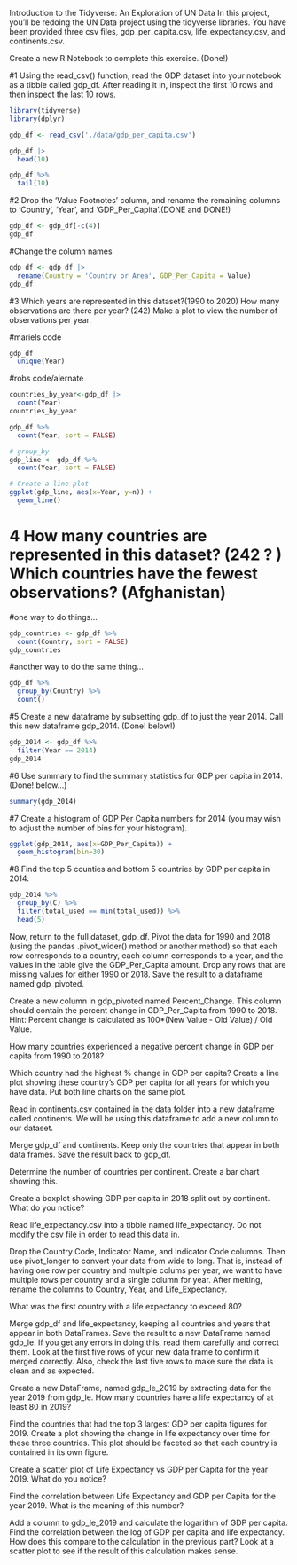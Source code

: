 Introduction to the Tidyverse: An Exploration of UN Data In this project, you'll be redoing the UN Data project using the tidyverse libraries. You have been provided three csv files, gdp_per_capita.csv, life_expectancy.csv, and continents.csv.

Create a new R Notebook to complete this exercise. (Done!)

#1 Using the read_csv() function, read the GDP dataset into your notebook as a tibble called gdp_df. After reading it in, inspect the first 10 rows and then inspect the last 10 rows.

```r
library(tidyverse)
library(dplyr)
```

```r
gdp_df <- read_csv('./data/gdp_per_capita.csv')
```

```r

gdp_df |> 
  head(10)

```

```r
gdp_df %>% 
  tail(10)
```


#2 Drop the 'Value Footnotes' column, and rename the remaining columns to 'Country', 'Year', and 'GDP_Per_Capita'.(DONE and DONE!)

```r
gdp_df <- gdp_df[-c(4)]
gdp_df

```

#Change the column names
```r
gdp_df <- gdp_df |> 
  rename(Country = 'Country or Area', GDP_Per_Capita = Value) 
gdp_df
```

#3 Which years are represented in this dataset?(1990 to 2020) How many observations are there per year? (242) Make a plot to view the number of observations per year.

#mariels code
```r
gdp_df
  unique(Year)
```


#robs code/alernate
```r
countries_by_year<-gdp_df |> 
  count(Year)
countries_by_year
```

```r
gdp_df %>%
  count(Year, sort = FALSE)
```

```r
# group_by
gdp_line <- gdp_df %>%
  count(Year, sort = FALSE)

# Create a line plot
ggplot(gdp_line, aes(x=Year, y=n)) +
  geom_line() 
```

# 4 How many countries are represented in this dataset? (242 ? ) Which countries have the fewest observations? (Afghanistan)
#one way to do things...
```r
gdp_countries <- gdp_df %>%
  count(Country, sort = FALSE)
gdp_countries
```
#another way to do the same thing...
```r
gdp_df %>% 
  group_by(Country) %>% 
  count()
```


#5 Create a new dataframe by subsetting gdp_df to just the year 2014. Call this new dataframe gdp_2014. (Done! below!)

```r
gdp_2014 <- gdp_df %>% 
  filter(Year == 2014)
gdp_2014
```

#6 Use summary to find the summary statistics for GDP per capita in 2014.
(Done! below...)
```r
summary(gdp_2014)
```

#7 Create a histogram of GDP Per Capita numbers for 2014 (you may wish to adjust the number of bins for your histogram).

```r
ggplot(gdp_2014, aes(x=GDP_Per_Capita)) +
  geom_histogram(bin=30) 
```

#8 Find the top 5 counties and bottom 5 countries by GDP per capita in 2014.

```r
gdp_2014 %>% 
  group_by(C) %>% 
  filter(total_used == min(total_used)) %>% 
  head(5)
```


Now, return to the full dataset, gdp_df. Pivot the data for 1990 and 2018 (using the pandas .pivot_wider() method or another method) so that each row corresponds to a country, each column corresponds to a year, and the values in the table give the GDP_Per_Capita amount. Drop any rows that are missing values for either 1990 or 2018. Save the result to a dataframe named gdp_pivoted.

Create a new column in gdp_pivoted named Percent_Change. This column should contain the percent change in GDP_Per_Capita from 1990 to 2018. Hint: Percent change is calculated as 100\*(New Value - Old Value) / Old Value.

How many countries experienced a negative percent change in GDP per capita from 1990 to 2018?

Which country had the highest % change in GDP per capita? Create a line plot showing these country's GDP per capita for all years for which you have data. Put both line charts on the same plot.

Read in continents.csv contained in the data folder into a new dataframe called continents. We will be using this dataframe to add a new column to our dataset.

Merge gdp_df and continents. Keep only the countries that appear in both data frames. Save the result back to gdp_df.

Determine the number of countries per continent. Create a bar chart showing this.

Create a boxplot showing GDP per capita in 2018 split out by continent. What do you notice?

Read life_expectancy.csv into a tibble named life_expectancy. Do not modify the csv file in order to read this data in.

Drop the Country Code, Indicator Name, and Indicator Code columns. Then use pivot_longer to convert your data from wide to long. That is, instead of having one row per country and multiple colums per year, we want to have multiple rows per country and a single column for year. After melting, rename the columns to Country, Year, and Life_Expectancy.

What was the first country with a life expectancy to exceed 80?

Merge gdp_df and life_expectancy, keeping all countries and years that appear in both DataFrames. Save the result to a new DataFrame named gdp_le. If you get any errors in doing this, read them carefully and correct them. Look at the first five rows of your new data frame to confirm it merged correctly. Also, check the last five rows to make sure the data is clean and as expected.

Create a new DataFrame, named gdp_le_2019 by extracting data for the year 2019 from gdp_le. How many countries have a life expectancy of at least 80 in 2019?

Find the countries that had the top 3 largest GDP per capita figures for 2019. Create a plot showing the change in life expectancy over time for these three countries. This plot should be faceted so that each country is contained in its own figure.

Create a scatter plot of Life Expectancy vs GDP per Capita for the year 2019. What do you notice?

Find the correlation between Life Expectancy and GDP per Capita for the year 2019. What is the meaning of this number?

Add a column to gdp_le_2019 and calculate the logarithm of GDP per capita. Find the correlation between the log of GDP per capita and life expectancy. How does this compare to the calculation in the previous part? Look at a scatter plot to see if the result of this calculation makes sense.
